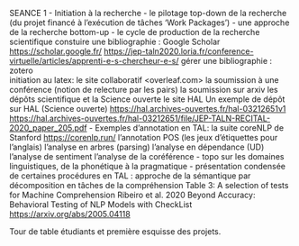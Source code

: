 SEANCE 1
- Initiation à la recherche
- le pilotage top-down de la recherche (du projet financé à l'exécution de tâches 'Work Packages')
- une approche de la recherche bottom-up 
- le cycle de production de la recherche scientifique 
constuire une bibliographie : Google Scholar 
<https://scholar.google.fr/> 
<https://jep-taln2020.loria.fr/conference-virtuelle/articles/apprenti-e-s-chercheur-e-s/>
gérer une bibliographie  : zotero  
<Bibtex le format bibliographique>
initiation au latex: le site collaboratif <overleaf.com>
la soumission à une conférence (notion de relecture par les pairs)
la soumission sur arxiv
les dépôts scientifique et la Science ouverte le site HAL
Un exemple de dépôt sur HAL (Science ouverte)
<https://hal.archives-ouvertes.fr/hal-03212651v1>
<https://hal.archives-ouvertes.fr/hal-03212651/file/JEP-TALN-RECITAL-2020_paper_205.pdf>
- Exemples d'annotation en TAL: la suite coreNLP de Stanford
<https://corenlp.run/>
l'annotation POS (les jeux d'étiquettes pour l'anglais)
l'analyse en arbres (parsing)
l'analyse en dépendance (UD)
l'analyse de sentiment
l'analyse de la coréférence
- topo sur les domaines linguistiques, de la phonétique à la pragmatique
- présentation condensée de certaines procédures en TAL : approche de la sémantique par décomposition en tâches de la compréhension
Table 3: A selection of tests for Machine Comprehension
Ribeiro et al. 2020 Beyond Accuracy: Behavioral Testing of NLP Models with CheckList <https://arxiv.org/abs/2005.04118>

Tour de table étudiants et première esquisse des projets.

